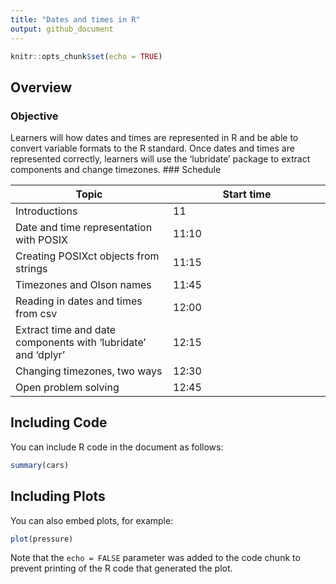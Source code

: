 ```yaml
---
title: "Dates and times in R"
output: github_document
---
```


```r
knitr::opts_chunk$set(echo = TRUE)
```

## Overview

### Objective

Learners will how dates and times are represented in R and be able to convert variable formats to the R standard. Once dates and times are represented correctly, learners will use the 'lubridate' package to extract components and change timezones. 
### Schedule

|Topic   |Start time |
|---|---|
|Introductions   | 11  |
|Date and time representation with POSIX   | 11:10  |
|Creating POSIXct objects from strings  | 11:15   |
|Timezones and Olson names   | 11:45  |
|Reading in dates and times from csv  | 12:00 |
|Extract time and date components with 'lubridate' and 'dplyr' | 12:15  |
|Changing timezones, two ways   | 12:30   |
|Open problem solving   | 12:45  |


## Including Code

You can include R code in the document as follows:

```r
summary(cars)
```

## Including Plots

You can also embed plots, for example:

```r
plot(pressure)
```

Note that the `echo = FALSE` parameter was added to the code chunk to prevent printing of the R code that generated the plot.
